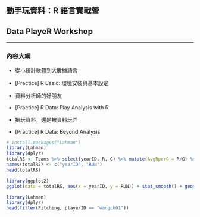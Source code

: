 ## 動手玩資料：R 語言實戰營
## Data PlayeR Workshop

---

### 內容大綱

- 從小統計軟體到大數據語言

- [Practice] R Basic: 環境安裝與基本設定

- 資料分析師的好朋友

- [Practice] R Data: Play Analysis with R

- 把玩資料，還是被資料玩弄

- [Practice] R Data: Beyond Analysis

```r
# install.packages("Lahman")
library(Lahman)
library(dplyr)
totalRS <- Teams %>% select(yearID, R, G) %>% mutate(AvgRperG = R/G) %>% group_by(yearID) %>% summarise(sum(AvgRperG))
names(totalRS) <- c("yearID", "RUN")
head(totalRS)
```

```r
library(ggplot2)
ggplot(data = totalRS, aes(x = yearID, y = RUN)) + stat_smooth() + geom_line()
```

```r
library(Lahman)
library(dplyr)
head(filter(Pitching, playerID == "wangch01"))
```